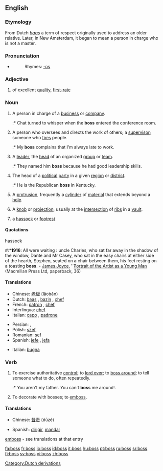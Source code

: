 ==English==

===Etymology===
From Dutch ''[[baas]]'' a term of respect originally used to address an older relative. Later, in New Amsterdam, it began to mean a person in charge who is not a master.

===Pronunciation===
*{{audio|en-us-boss.ogg|Audio (US)}}
*:Rhymes: [[Rhymes:English:-ɒs|-ɒs]]

===Adjective===
{{en-adj|-}}

# {{slang}} of excellent [[quality]], [[first-rate]]

===Noun===
{{en-noun|es}}

# A person in charge of a [[business]] or [[company]].
#:* Chat turned to whisper when the '''boss''' entered the conference room.
# A person who oversees and directs the work of others; a [[supervisor]]; someone who [[fires]] people.
#:* My '''boss''' complains that I'm always late to work.
# A [[leader]], the [[head]] of an organized [[group]] or [[team]].
#:* They named him '''boss''' because he had good leadership skills.
# The head of a [[political]] [[party]] in a given [[region]] or [[district]].
#:* He is the Republican '''boss''' in Kentucky.
# {{context|mechanical}} A [[protrusion]], frequently a [[cylinder]] of [[material]] that extends beyond a [[hole]].
# {{architecture}} A [[knob]] or [[projection]], usually at the [[intersection]] of [[rib]]s in a [[vault]].
# a [[hassock]] or [[footrest]]

====Quotations====
;hassock
#:*'''1916''': All were waiting : uncle Charles, who sat far away in the shadow of the window, Dante and Mr Casey, who sat in the easy chairs at either side of the hearth, Stephen, seated on a chair between them, his feet resting on a toasting '''boss'''. - [[w:James Joyce|James Joyce]], ''[[w:Portrait of the Artist as a Young Man|Portrait of the Artist as a Young Man]] (Macmillan Press Ltd, paperback, 36)

====Translations====
{{trans-top|person in charge}}
*Chinese: [[老板]] (lǎobǎn)
*Dutch: [[baas]] {{m}}, [[bazin]] {{f}}, [[chef]] {{m}}
*French: [[patron]] {{m}}, [[chef]] {{m}}
*Interlingua: [[chef]]
*Italian: [[capo]] {{m}}, [[padrone]] {{m}}
{{trans-mid}}
*Persian: {{FAchar|[[مدیر]]}} {{m}}, {{FAchar|[[کارفرما]]}} {{m}}
*Polish: [[szef]], {{m}}
*Romanian: [[şef]] {{m}}
*Spanish: [[jefe]] {{m}}, [[jefa]] {{f}}
{{trans-bottom}}

{{trans-top|knob}}
*Italian: [[bugna]] {{f}}
{{trans-mid}}
{{trans-bottom}}

===Verb===
{{en-verb|boss|es}}

# To exercise authoritative [[control]]; to [[lord over]]; to [[boss around]]; to tell someone what to do, often repeatedly.
#:* You aren't my father. You can't '''boss''' me around!.
# {{rare}} To decorate with bosses; to [[emboss]].

====Translations====
{{trans-top|to exercise authority}}
*Chinese: [[督责]] (dūzé)
{{trans-mid}}
*Spanish: [[dirigir]], [[mandar]]
{{trans-bottom}}

;[[emboss]] - see translations at that entry

[[Category:Dutch derivations]]

[[fa:boss]]
[[fr:boss]]
[[io:boss]]
[[id:boss]]
[[it:boss]]
[[hu:boss]]
[[pt:boss]]
[[ru:boss]]
[[sr:boss]]
[[fi:boss]]
[[sv:boss]]
[[vi:boss]]
[[zh:boss]]